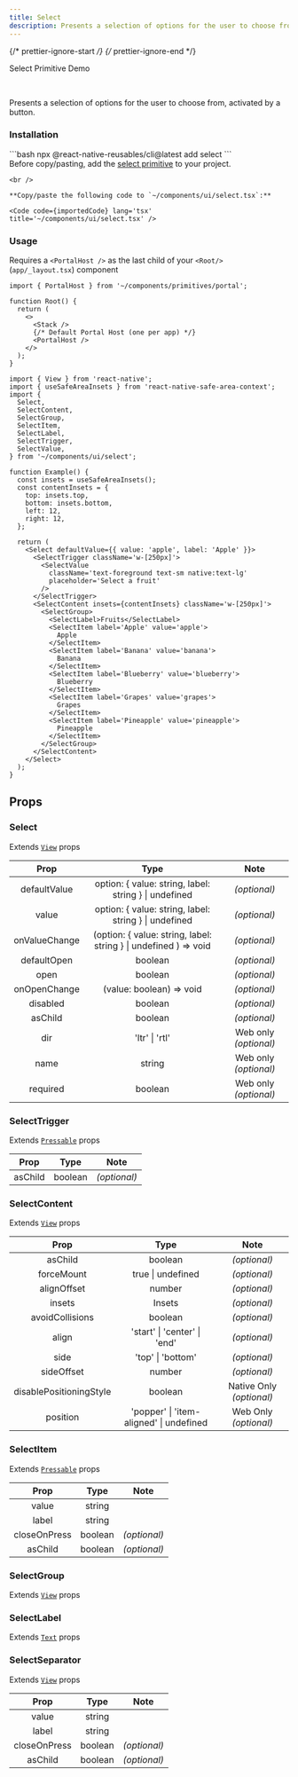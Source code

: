```yaml
---
title: Select
description: Presents a selection of options for the user to choose from, activated by a button.
---
```

{/* prettier-ignore-start */}
{/* prettier-ignore-end */}


<LinkButton href='/primitives/select'>Select Primitive</LinkButton>
<LinkButton target='_blank' href='https://rnr-showcase.vercel.app/select'>
  Demo
</LinkButton>

<br />

Presents a selection of options for the user to choose from, activated by a button.

### Installation

<Tabs>
  <TabItem label='CLI'> 
    ```bash
    npx @react-native-reusables/cli@latest add select
    ```
  </TabItem>
  <TabItem label='Manual'>
    <Aside type='tip' title='Dependencies'>
      Before copy/pasting, add the <a href='/primitives/select' className='text-white font-bold'> select primitive</a> to your project.
    </Aside>

    <br />

    **Copy/paste the following code to `~/components/ui/select.tsx`:**

    <Code code={importedCode} lang='tsx' title='~/components/ui/select.tsx' />
  </TabItem>
</Tabs>


### Usage

<Aside type="caution">

  Requires a `<PortalHost />` as the last child of your `<Root/>` (`app/_layout.tsx`) component

  ```tsx
  import { PortalHost } from '~/components/primitives/portal';

  function Root() {
    return (
      <>
        <Stack />
        {/* Default Portal Host (one per app) */}
        <PortalHost />
      </>
    );
  }
  ```

</Aside>

```tsx
import { View } from 'react-native';
import { useSafeAreaInsets } from 'react-native-safe-area-context';
import {
  Select,
  SelectContent,
  SelectGroup,
  SelectItem,
  SelectLabel,
  SelectTrigger,
  SelectValue,
} from '~/components/ui/select';

function Example() {
  const insets = useSafeAreaInsets();
  const contentInsets = {
    top: insets.top,
    bottom: insets.bottom,
    left: 12,
    right: 12,
  };

  return (
    <Select defaultValue={{ value: 'apple', label: 'Apple' }}>
      <SelectTrigger className='w-[250px]'>
        <SelectValue
          className='text-foreground text-sm native:text-lg'
          placeholder='Select a fruit'
        />
      </SelectTrigger>
      <SelectContent insets={contentInsets} className='w-[250px]'>
        <SelectGroup>
          <SelectLabel>Fruits</SelectLabel>
          <SelectItem label='Apple' value='apple'>
            Apple
          </SelectItem>
          <SelectItem label='Banana' value='banana'>
            Banana
          </SelectItem>
          <SelectItem label='Blueberry' value='blueberry'>
            Blueberry
          </SelectItem>
          <SelectItem label='Grapes' value='grapes'>
            Grapes
          </SelectItem>
          <SelectItem label='Pineapple' value='pineapple'>
            Pineapple
          </SelectItem>
        </SelectGroup>
      </SelectContent>
    </Select>
  );
}
```

## Props

### Select

Extends [`View`](https://reactnative.dev/docs/view#props) props

|     Prop     |           Type           |     Note     |
| :----------: | :----------------------: | :----------: |
|     defaultValue     |         option: \{ value: string, label: string \} \| undefined          | _(optional)_ |
|     value     |         option: \{ value: string, label: string \} \| undefined          | _(optional)_ |
| onValueChange | (option: \{ value: string, label: string \} \| undefined ) => void | _(optional)_ |
|  defaultOpen   |         boolean          | _(optional)_ |
|     open     |         boolean          | _(optional)_ |
| onOpenChange | (value: boolean) => void | _(optional)_ |
|   disabled   |         boolean          | _(optional)_ |
|   asChild    |         boolean          | _(optional)_ |
|   dir    |         'ltr' \| 'rtl'          | Web only _(optional)_ |
|   name    |         string          | Web only _(optional)_ |
|   required    |         boolean          | Web only _(optional)_ |

### SelectTrigger

Extends [`Pressable`](https://reactnative.dev/docs/pressable#props) props

|  Prop   |  Type   |     Note     |
| :-----: | :-----: | :----------: |
| asChild | boolean | _(optional)_ |


### SelectContent

Extends [`View`](https://reactnative.dev/docs/view#props) props

|         Prop         |        Type         |         Note          |
| :------------------: | :-----------------: | :-------------------: |
|       asChild        |       boolean       |     _(optional)_      |
|      forceMount      |  true \| undefined  |     _(optional)_      |
|       alignOffset       |                    number                    |     _(optional)_       |
|         insets          |                    Insets                    |     _(optional)_       |
|     avoidCollisions     |                   boolean                    |     _(optional)_       |
|          align          |         'start' \| 'center' \| 'end'         |     _(optional)_       |
|          side           |              'top' \| 'bottom'               |     _(optional)_       |
|       sideOffset        |                    number                    |     _(optional)_       |
| disablePositioningStyle |                   boolean                    |     Native Only _(optional)_       |
|   position    | 'popper' \| 'item-aligned' \| undefined | Web Only _(optional)_ |


### SelectItem

Extends [`Pressable`](https://reactnative.dev/docs/pressable#props) props

|  Prop   |  Type   |     Note     |
| :-----: | :-----: | :----------: |
| value | string |                 |
| label | string |                 |
| closeOnPress | boolean | _(optional)_ |
| asChild | boolean | _(optional)_ |


### SelectGroup

Extends [`View`](https://reactnative.dev/docs/view#props) props


### SelectLabel

Extends [`Text`](https://reactnative.dev/docs/text#props) props


### SelectSeparator

Extends [`View`](https://reactnative.dev/docs/view#props) props

|  Prop   |  Type   |     Note     |
| :-----: | :-----: | :----------: |
| value | string |                 |
| label | string |                 |
| closeOnPress | boolean | _(optional)_ |
| asChild | boolean | _(optional)_ |

